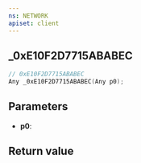 ```yaml
---
ns: NETWORK
apiset: client
---
```

## _0xE10F2D7715ABABEC

```c
// 0xE10F2D7715ABABEC
Any _0xE10F2D7715ABABEC(Any p0);
```


## Parameters
* **p0**:

## Return value